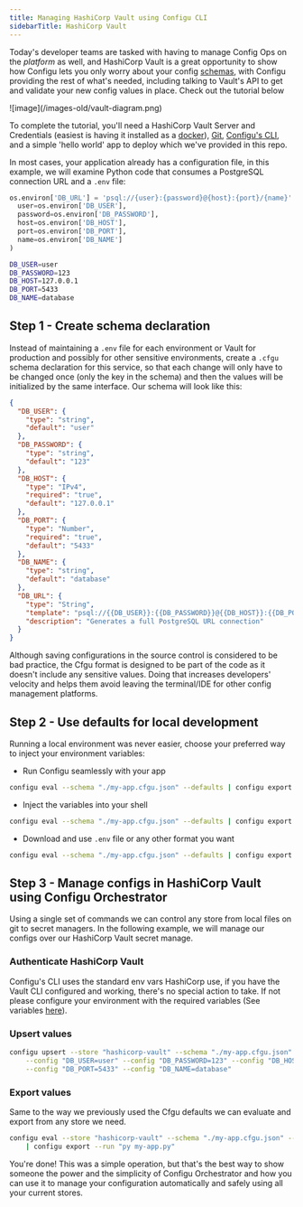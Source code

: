```yaml
---
title: Managing HashiCorp Vault using Configu CLI
sidebarTitle: HashiCorp Vault
---
```


Today's developer teams are tasked with having to manage Config Ops on the _platform_ as well,
and HashiCorp Vault is a great opportunity to show how Configu lets you only worry about your config
[schemas](/introduction/concepts#configschema), with Configu providing the rest of what's needed, including talking
to Vault's API to get and validate your new config values in place. Check out the tutorial below

<Frame>![image](/images-old/vault-diagram.png)</Frame>

To complete the tutorial, you'll need a HashiCorp Vault Server and Credentials (easiest is having it installed as a [docker](https://github.com/hashicorp/docker-vault)), [Git](https://git-scm.com/book/en/v2/Getting-Started-Installing-Git), [Configu's CLI](/interfaces/cli/setup),
and a simple 'hello world' app to deploy which we've provided in this repo.

In most cases, your application already has a configuration file, in this example, we will examine Python code that consumes a PostgreSQL connection URL and a `.env` file:

```python
os.environ['DB_URL'] = 'psql://{user}:{password}@{host}:{port}/{name}'.format(
  user=os.environ['DB_USER'],
  password=os.environ['DB_PASSWORD'],
  host=os.environ['DB_HOST'],
  port=os.environ['DB_PORT'],
  name=os.environ['DB_NAME']
)
```

```bash .env.development
DB_USER=user
DB_PASSWORD=123
DB_HOST=127.0.0.1
DB_PORT=5433
DB_NAME=database
```

## Step 1 - Create schema declaration

Instead of maintaining a `.env` file for each environment or Vault for production and possibly for other sensitive environments,
create a `.cfgu` schema declaration for this service, so that each change will only have to be changed once (only the key in the schema) and then the values will be initialized by the same interface.
Our schema will look like this:

```json my-app.cfgu.json
{
  "DB_USER": {
    "type": "string",
    "default": "user"
  },
  "DB_PASSWORD": {
    "type": "string",
    "default": "123"
  },
  "DB_HOST": {
    "type": "IPv4",
    "required": "true",
    "default": "127.0.0.1"
  },
  "DB_PORT": {
    "type": "Number",
    "required": "true",
    "default": "5433"
  },
  "DB_NAME": {
    "type": "string",
    "default": "database"
  },
  "DB_URL": {
    "type": "String",
    "template": "psql://{{DB_USER}}:{{DB_PASSWORD}}@{{DB_HOST}}:{{DB_PORT}}/{{DB_NAME}}",
    "description": "Generates a full PostgreSQL URL connection"
  }
}
```

Although saving configurations in the source control is considered to be bad practice, the Cfgu format is designed to be part of the code as it doesn't include any sensitive values.
Doing that increases developers' velocity and helps them avoid leaving the terminal/IDE for other config management platforms.

## Step 2 - Use defaults for local development

Running a local environment was never easier, choose your preferred way to inject your environment variables:

- Run Configu seamlessly with your app
```bash
configu eval --schema "./my-app.cfgu.json" --defaults | configu export --run "py my-app.py"
```

- Inject the variables into your shell
```bash
configu eval --schema "./my-app.cfgu.json" --defaults | configu export --source
```

- Download and use `.env` file or any other format you want
```bash
configu eval --schema "./my-app.cfgu.json" --defaults | configu export --format "Dotenv" > .env.development
```

## Step 3 - Manage configs in HashiCorp Vault using Configu Orchestrator

Using a single set of commands we can control any store from local files on git to secret managers.
In the following example, we will manage our configs over our HashiCorp Vault secret manage.

### Authenticate HashiCorp Vault

Configu's CLI uses the standard env vars HashiCorp use, if you have the Vault CLI configured and working, there's no special action to take.
If not please configure your environment with the required variables (See variables [here](https://github.com/hashicorp/vault/blob/api/v1.0.4/api/client.go#L28)).

### Upsert values

```bash
configu upsert --store "hashicorp-vault" --schema "./my-app.cfgu.json" --set "prod" \
    --config "DB_USER=user" --config "DB_PASSWORD=123" --config "DB_HOST=localhots" \
    --config "DB_PORT=5433" --config "DB_NAME=database"
```

### Export values

Same to the way we previously used the Cfgu defaults we can evaluate and export from any store we need.

```bash
configu eval --store "hashicorp-vault" --schema "./my-app.cfgu.json" --set "prod" \
    | configu export --run "py my-app.py"
```

You're done! This was a simple operation, but that's the best way to show someone the power and the simplicity of Configu Orchestrator and how you can use it to manage your configuration automatically and safely using all your current stores.
